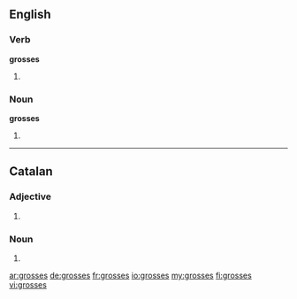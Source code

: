 ==English==

===Verb===
'''grosses'''
# {{third-person singular of|[[gross]]}}

===Noun===
'''grosses'''
# {{plural of|[[gross]]}}

----

==Catalan==

===Adjective===
{{ca-adj-form|f|p}}

# {{ca-feminine plural of|gros}}

===Noun===
{{ca-noun-form|f|p}}
# {{plural of|grossa|lang=ca}}

[[ar:grosses]]
[[de:grosses]]
[[fr:grosses]]
[[io:grosses]]
[[my:grosses]]
[[fi:grosses]]
[[vi:grosses]]
